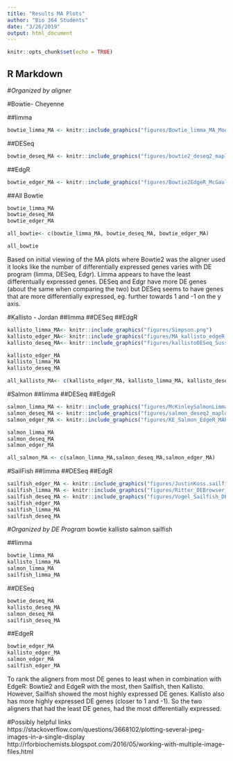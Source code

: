 ```yaml
---
title: "Results MA Plots"
author: "Bio 364 Students"
date: "3/26/2019"
output: html_document
---
```


```r
knitr::opts_chunk$set(echo = TRUE)
```

## R Markdown

#*Organized by aligner*


#Bowtie- Cheyenne

##limma
```r
bowtie_limma_MA <- knitr::include_graphics("figures/Bowtie_limma_MA_Moore.png") 
```

##DESeq
```r
bowtie_deseq_MA <- knitr::include_graphics("figures/bowtie2_deseq2_maplot.png") 
```

##EdgR
```r
bowtie_edger_MA <- knitr::include_graphics("figures/Bowtie2EdgeR_McGauley.png") 
```


##All Bowtie
```r
bowtie_limma_MA
bowtie_deseq_MA
bowtie_edger_MA

all_bowtie<- c(bowtie_limma_MA, bowtie_deseq_MA, bowtie_edger_MA)

all_bowtie
```
Based on initial viewing of the MA plots where Bowtie2 was the aligner used it looks like the number of differentially expressed genes varies with DE program (limma, DESeq, Edgr). Limma appears to have the least differentually expressed genes. DESeq and Edgr have more DE genes (about the same when comparing the two) but DESeq seems to have genes that are more differentially expressed, eg. further towards 1 and -1 on the y axis. 





#Kallisto - Jordan
##limma
##DESeq
##EdgR

```r
kallisto_limma_MA<- knitr::include_graphics("figures/Simpson.png") 
kallisto_edger_MA<- knitr::include_graphics("figures/MA_kallisto_edgeR.png")
kallisto_deseq_MA<- knitr::include_graphics("figures/kallistoDESeq_Sussman.png")
```

```r
kallisto_edger_MA
kallisto_limma_MA
kallisto_deseq_MA

all_kallisto_MA<- c(kallisto_edger_MA, kallisto_limma_MA, kallisto_deseq_MA)
```


#Salmon
##limma
##DESeq
##EdgeR

```r
salmon_limma_MA <- knitr::include_graphics("figures/McKinleySalmonLimmaMAPlot.png")
salmon_deseq_MA <- knitr::include_graphics("figures/salmon_deseq2_maplot.png") 
salmon_edger_MA <- knitr::include_graphics("figures/KE_Salmon_EdgeR_MAPlot.png") 

salmon_limma_MA
salmon_deseq_MA
salmon_edger_MA

all_salmon_MA <- c(salmon_limma_MA,salmon_deseq_MA,salmon_edger_MA)
```


#SailFish
##limma
##DESeq
##EdgR

```r
sailfish_edger_MA <- knitr::include_graphics("figures/JustinKoss.sailfish.edgeR.png") 
sailfish_limma_MA <- knitr::include_graphics("figures/Ritter_DEBrowser_image.png") 
sailfish_deseq_MA <- knitr::include_graphics("figures/Vogel_Sailfish_DESeq2_MAplot.png") 
sailfish_edger_MA
sailfish_limma_MA
sailfish_deseq_MA
```




#*Organized by DE Program*
bowtie
kallisto
salmon
sailfish

##limma
```r
bowtie_limma_MA
kallisto_limma_MA
salmon_limma_MA
sailfish_limma_MA
```


##DESeq
```r
bowtie_deseq_MA
kallisto_deseq_MA
salmon_deseq_MA
sailfish_deseq_MA
```

##EdgeR
```r
bowtie_edger_MA
kallisto_edger_MA
salmon_edger_MA
sailfish_edger_MA
```
To rank the aligners from most DE genes to least when in combination with EdgeR: Bowtie2 and EdgeR with the most, then Sailfish, then Kallisto. However, Sailfish showed the most highly expressed DE genes. Kallisto also has more highly expressed DE genes (closer to 1 and -1). So the two aligners that had the least DE genes, had the most differentially expressed. 



#Possibly helpful links
https://stackoverflow.com/questions/3668102/plotting-several-jpeg-images-in-a-single-display
http://rforbiochemists.blogspot.com/2016/05/working-with-multiple-image-files.html